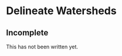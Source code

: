 # Delineate Watersheds {#sec-delineation}

:::{.callout-note}

## Incomplete

This has not been written yet.

:::
